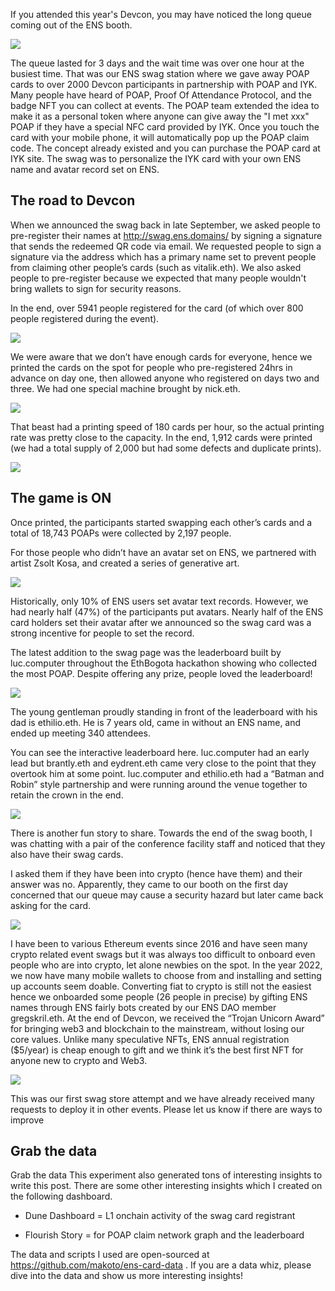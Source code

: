 If you attended this year's Devcon, you may have noticed the long queue coming out of the ENS booth.

![](01.webp)

The queue lasted for 3 days and the wait time was over one hour at the busiest time. That was our ENS swag station where we gave away POAP cards to over 2000 Devcon participants in partnership with POAP and IYK. Many people have heard of POAP, Proof Of Attendance Protocol, and the badge NFT you can collect at events. The POAP team extended the idea to make it as a personal token where anyone can give away the "I met xxx" POAP if they have a special NFC card provided by IYK. Once you touch the card with your mobile phone, it will automatically pop up the POAP claim code. The concept already existed and you can purchase the POAP card at IYK site. The swag was to personalize the IYK card with your own ENS name and avatar record set on ENS.

## The road to Devcon

When we announced the swag back in late September, we asked people to pre-register their names at http://swag.ens.domains/ by signing a signature that sends the redeemed QR code via email. We requested people to sign a signature via the address which has a primary name set to prevent people from claiming other people’s cards (such as vitalik.eth). We also asked people to pre-register because we expected that many people wouldn't bring wallets to sign for security reasons.

In the end, over 5941 people registered for the card (of which over 800 people registered during the event).

![](02.webp)

We were aware that we don’t have enough cards for everyone, hence we printed the cards on the spot for people who pre-registered 24hrs in advance on day one, then allowed anyone who registered on days two and three. We had one special machine brought by nick.eth.

![](03.webp)

That beast had a printing speed of 180 cards per hour, so the actual printing rate was pretty close to the capacity. In the end, 1,912 cards were printed (we had a total supply of 2,000 but had some defects and duplicate prints).

![](04.webp)

## The game is ON

Once printed, the participants started swapping each other’s cards and a total of 18,743 POAPs were collected by 2,197 people.

For those people who didn’t have an avatar set on ENS, we partnered with artist Zsolt Kosa, and created a series of generative art.

![](05.webp)

Historically, only 10% of ENS users set avatar text records. However, we had nearly half (47%) of the participants put avatars. Nearly half of the ENS card holders set their avatar after we announced so the swag card was a strong incentive for people to set the record.

The latest addition to the swag page was the leaderboard built by luc.computer throughout the EthBogota hackathon showing who collected the most POAP. Despite offering any prize, people loved the leaderboard!

![](06.webp)

The young gentleman proudly standing in front of the leaderboard with his dad is ethilio.eth. He is 7 years old, came in without an ENS name, and ended up meeting 340 attendees. 

You can see the interactive leaderboard here. luc.computer had an early lead but brantly.eth and eydrent.eth came very close to the point that they overtook him at some point. luc.computer and ethilio.eth had a “Batman and Robin” style partnership and were running around the venue together to retain the crown in the end.

![](07.webp)

There is another fun story to share. Towards the end of the swag booth, I was chatting with a pair of the conference facility staff and noticed that they also have their swag cards.

I asked them if they have been into crypto (hence have them) and their answer was no. Apparently, they came to our booth on the first day concerned that our queue may cause a security hazard but later came back asking for the card.

![](08.webp)

I have been to various Ethereum events since 2016 and have seen many crypto related event swags but it was always too difficult to onboard even people who are into crypto, let alone newbies on the spot. In the year 2022, we now have many mobile wallets to choose from and installing and setting up accounts seem doable. Converting fiat to crypto is still not the easiest hence we onboarded some people (26 people in precise) by gifting ENS names through ENS fairly bots created by our ENS DAO member gregskril.eth. At the end of Devcon, we received the “Trojan Unicorn Award” for bringing web3 and blockchain to the mainstream, without losing our core values. Unlike many speculative NFTs, ENS annual registration ($5/year) is cheap enough to gift and we think it’s the best first NFT for anyone new to crypto and Web3.

![](09.webp)

This was our first swag store attempt and we have already received many requests to deploy it in other events. Please let us know if there are ways to improve

## Grab the data

Grab the data
This experiment also generated tons of interesting insights to write this post. There are some other interesting insights which I created on the following dashboard.

- Dune Dashboard = L1 onchain activity of the swag card registrant

- Flourish Story = for POAP claim network graph and the leaderboard

The data and scripts I used are open-sourced at https://github.com/makoto/ens-card-data . If you are a data whiz, please dive into the data and show us more interesting insights!
